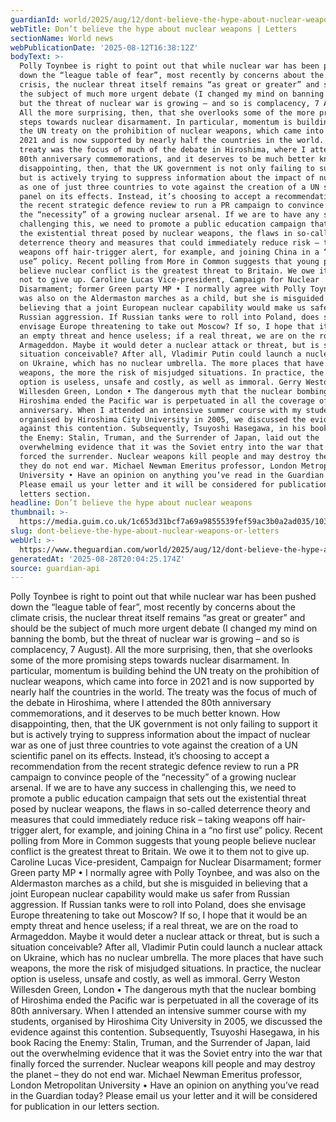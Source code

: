 ```yaml
---
guardianId: world/2025/aug/12/dont-believe-the-hype-about-nuclear-weapons
webTitle: Don’t believe the hype about nuclear weapons | Letters
sectionName: World news
webPublicationDate: '2025-08-12T16:38:12Z'
bodyText: >-
  Polly Toynbee is right to point out that while nuclear war has been pushed
  down the “league table of fear”, most recently by concerns about the climate
  crisis, the nuclear threat itself remains “as great or greater” and should be
  the subject of much more urgent debate (I changed my mind on banning the bomb,
  but the threat of nuclear war is growing – and so is complacency, 7 August).
  All the more surprising, then, that she overlooks some of the more promising
  steps towards nuclear disarmament. In particular, momentum is building behind
  the UN treaty on the prohibition of nuclear weapons, which came into force in
  2021 and is now supported by nearly half the countries in the world. The
  treaty was the focus of much of the debate in Hiroshima, where I attended the
  80th anniversary commemorations, and it deserves to be much better known. How
  disappointing, then, that the UK government is not only failing to support it
  but is actively trying to suppress information about the impact of nuclear war
  as one of just three countries to vote against the creation of a UN scientific
  panel on its effects. Instead, it’s choosing to accept a recommendation from
  the recent strategic defence review to run a PR campaign to convince people of
  the “necessity” of a growing nuclear arsenal. If we are to have any success in
  challenging this, we need to promote a public education campaign that sets out
  the existential threat posed by nuclear weapons, the flaws in so-called
  deterrence theory and measures that could immediately reduce risk – taking
  weapons off hair-trigger alert, for example, and joining China in a “no first
  use” policy. Recent polling from More in Common suggests that young people
  believe nuclear conflict is the greatest threat to Britain. We owe it to them
  not to give up. Caroline Lucas Vice-president, Campaign for Nuclear
  Disarmament; former Green party MP • I normally agree with Polly Toynbee, and
  was also on the Aldermaston marches as a child, but she is misguided in
  believing that a joint European nuclear capability would make us safer from
  Russian aggression. If Russian tanks were to roll into Poland, does she
  envisage Europe threatening to take out Moscow? If so, I hope that it would be
  an empty threat and hence useless; if a real threat, we are on the road to
  Armageddon. Maybe it would deter a nuclear attack or threat, but is such a
  situation conceivable? After all, Vladimir Putin could launch a nuclear attack
  on Ukraine, which has no nuclear umbrella. The more places that have such
  weapons, the more the risk of misjudged situations. In practice, the nuclear
  option is useless, unsafe and costly, as well as immoral. Gerry Weston
  Willesden Green, London • The dangerous myth that the nuclear bombing of
  Hiroshima ended the Pacific war is perpetuated in all the coverage of its 80th
  anniversary. When I attended an intensive summer course with my students,
  organised by Hiroshima City University in 2005, we discussed the evidence
  against this contention. Subsequently, Tsuyoshi Hasegawa, in his book Racing
  the Enemy: Stalin, Truman, and the Surrender of Japan, laid out the
  overwhelming evidence that it was the Soviet entry into the war that finally
  forced the surrender. Nuclear weapons kill people and may destroy the planet –
  they do not end war. Michael Newman Emeritus professor, London Metropolitan
  University • Have an opinion on anything you’ve read in the Guardian today?
  Please email us your letter and it will be considered for publication in our
  letters section.
headline: Don’t believe the hype about nuclear weapons
thumbnail: >-
  https://media.guim.co.uk/1c653d31bcf7a69a9855539fef59ac3b0a2ad035/103_0_3333_2667/500.jpg
slug: dont-believe-the-hype-about-nuclear-weapons-or-letters
webUrl: >-
  https://www.theguardian.com/world/2025/aug/12/dont-believe-the-hype-about-nuclear-weapons
generatedAt: '2025-08-28T20:04:25.174Z'
source: guardian-api
---
```

Polly Toynbee is right to point out that while nuclear war has been pushed down the “league table of fear”, most recently by concerns about the climate crisis, the nuclear threat itself remains “as great or greater” and should be the subject of much more urgent debate (I changed my mind on banning the bomb, but the threat of nuclear war is growing – and so is complacency, 7 August). All the more surprising, then, that she overlooks some of the more promising steps towards nuclear disarmament. In particular, momentum is building behind the UN treaty on the prohibition of nuclear weapons, which came into force in 2021 and is now supported by nearly half the countries in the world. The treaty was the focus of much of the debate in Hiroshima, where I attended the 80th anniversary commemorations, and it deserves to be much better known. How disappointing, then, that the UK government is not only failing to support it but is actively trying to suppress information about the impact of nuclear war as one of just three countries to vote against the creation of a UN scientific panel on its effects. Instead, it’s choosing to accept a recommendation from the recent strategic defence review to run a PR campaign to convince people of the “necessity” of a growing nuclear arsenal. If we are to have any success in challenging this, we need to promote a public education campaign that sets out the existential threat posed by nuclear weapons, the flaws in so-called deterrence theory and measures that could immediately reduce risk – taking weapons off hair-trigger alert, for example, and joining China in a “no first use” policy. Recent polling from More in Common suggests that young people believe nuclear conflict is the greatest threat to Britain. We owe it to them not to give up. Caroline Lucas Vice-president, Campaign for Nuclear Disarmament; former Green party MP • I normally agree with Polly Toynbee, and was also on the Aldermaston marches as a child, but she is misguided in believing that a joint European nuclear capability would make us safer from Russian aggression. If Russian tanks were to roll into Poland, does she envisage Europe threatening to take out Moscow? If so, I hope that it would be an empty threat and hence useless; if a real threat, we are on the road to Armageddon. Maybe it would deter a nuclear attack or threat, but is such a situation conceivable? After all, Vladimir Putin could launch a nuclear attack on Ukraine, which has no nuclear umbrella. The more places that have such weapons, the more the risk of misjudged situations. In practice, the nuclear option is useless, unsafe and costly, as well as immoral. Gerry Weston Willesden Green, London • The dangerous myth that the nuclear bombing of Hiroshima ended the Pacific war is perpetuated in all the coverage of its 80th anniversary. When I attended an intensive summer course with my students, organised by Hiroshima City University in 2005, we discussed the evidence against this contention. Subsequently, Tsuyoshi Hasegawa, in his book Racing the Enemy: Stalin, Truman, and the Surrender of Japan, laid out the overwhelming evidence that it was the Soviet entry into the war that finally forced the surrender. Nuclear weapons kill people and may destroy the planet – they do not end war. Michael Newman Emeritus professor, London Metropolitan University • Have an opinion on anything you’ve read in the Guardian today? Please email us your letter and it will be considered for publication in our letters section.
